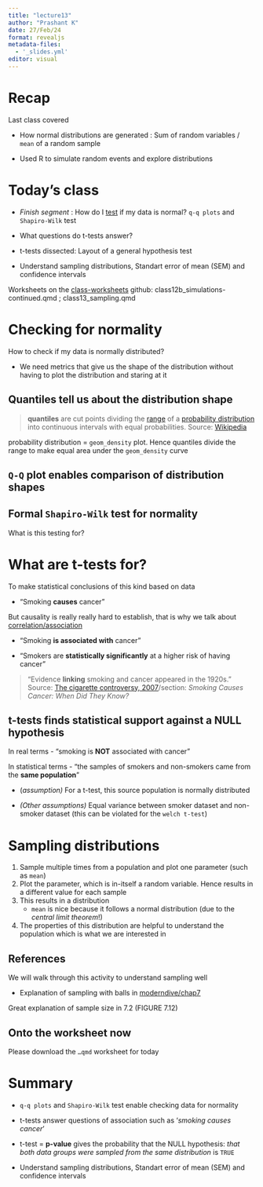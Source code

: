```yaml
---
title: "lecture13"
author: "Prashant K"
date: 27/Feb/24
format: revealjs
metadata-files: 
  - '_slides.yml'
editor: visual
---
```


# Recap

Last class covered

-   How normal distributions are generated : Sum of random variables / `mean` of a random sample

-   Used R to simulate random events and explore distributions

# Today's class

-   *Finish segment* : How do I [test](https://www.statology.org/test-for-normality-in-r/) if my data is normal? `q-q plots` and `Shapiro-Wilk` test

-   What questions do t-tests answer?

-   t-tests dissected: Layout of a general hypothesis test

-   Understand sampling distributions, Standart error of mean (SEM) and confidence intervals

Worksheets on the [class-worksheets](https://github.com/BIOS-538/class-worksheets/) github: class12b_simulations-continued.qmd ; class13_sampling.qmd

# Checking for normality

How to check if my data is normally distributed?

-   We need metrics that give us the shape of the distribution without having to plot the distribution and staring at it

## Quantiles tell us about the distribution shape

> **quantiles** are cut points dividing the [range](https://en.wikipedia.org/wiki/Range_(statistics) "Range (statistics)") of a [probability distribution](https://en.wikipedia.org/wiki/Probability_distribution "Probability distribution") into continuous intervals with equal probabilities. Source: [Wikipedia](https://en.wikipedia.org/wiki/Quantile)

probability distribution = `geom_density` plot. Hence quantiles divide the range to make equal area under the `geom_density` curve

## `Q-Q` plot enables comparison of distribution shapes

## Formal `Shapiro-Wilk` test for normality

What is this testing for?

# What are t-tests for?

To make statistical conclusions of this kind based on data

-   "Smoking **causes** cancer"

But causality is really really hard to establish, that is why we talk about [correlation/association](https://en.wikipedia.org/wiki/Correlation_does_not_imply_causation)

-   "Smoking **is associated with** cancer"

-   "Smokers are **statistically significantly** at a higher risk of having cancer"

> "Evidence **linking** smoking and cancer appeared in the 1920s." Source: [The cigarette controversy, 2007](https://aacrjournals.org/cebp/article/16/6/1070/260310/The-Cigarette-Controversy#10539424)/section: *Smoking Causes Cancer: When Did They Know?*

## t-tests finds statistical support against a NULL hypothesis

In real terms - "smoking is **NOT** associated with cancer"

In statistical terms - "the samples of smokers and non-smokers came from the **same population**"

-   (*assumption)* For a t-test, this source population is normally distributed

-   *(Other assumptions)* Equal variance between smoker dataset and non-smoker dataset (this can be violated for the `welch t-test`)

# Sampling distributions

1.  Sample multiple times from a population and plot one parameter (such as `mean`)
2.  Plot the parameter, which is in-itself a random variable. Hence results in a different value for each sample
3.  This results in a distribution
    -   `mean` is nice because it follows a normal distribution (due to the *central limit theorem*!)
4.  The properties of this distribution are helpful to understand the population which is what we are interested in

## References

We will walk through this activity to understand sampling well

-   Explanation of sampling with balls in [moderndive/chap7](https://moderndive.com/7-sampling.html#what-proportion-of-this-bowls-balls-are-red)

Great explanation of sample size in 7.2 (FIGURE 7.12)

## Onto the worksheet now

Please download the `…qmd` worksheet for today

# Summary

-   `q-q plots` and `Shapiro-Wilk` test enable checking data for normality

-   t-tests answer questions of association such as '*smoking causes cancer*'

-   t-test = **p-value** gives the probability that the NULL hypothesis: *that both data groups were sampled from the same distribution* is `TRUE`

-   Understand sampling distributions, Standart error of mean (SEM) and confidence intervals
